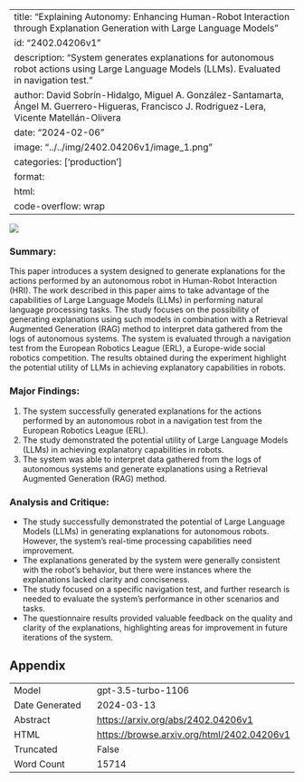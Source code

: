 
---
title: "Explaining Autonomy: Enhancing Human-Robot Interaction through Explanation Generation with Large Language Models"
id: "2402.04206v1"
description: "System generates explanations for autonomous robot actions using Large Language Models (LLMs). Evaluated in navigation test."
author: David Sobrín-Hidalgo, Miguel A. González-Santamarta, Ángel M. Guerrero-Higueras, Francisco J. Rodríguez-Lera, Vicente Matellán-Olivera
date: "2024-02-06"
image: "../../img/2402.04206v1/image_1.png"
categories: ['production']
format:
  html:
    code-overflow: wrap
---

![](../../img/2402.04206v1/image_1.png)

### Summary:
This paper introduces a system designed to generate explanations for the actions performed by an autonomous robot in Human-Robot Interaction (HRI). The work described in this paper aims to take advantage of the capabilities of Large Language Models (LLMs) in performing natural language processing tasks. The study focuses on the possibility of generating explanations using such models in combination with a Retrieval Augmented Generation (RAG) method to interpret data gathered from the logs of autonomous systems. The system is evaluated through a navigation test from the European Robotics League (ERL), a Europe-wide social robotics competition. The results obtained during the experiment highlight the potential utility of LLMs in achieving explanatory capabilities in robots.

### Major Findings:
1. The system successfully generated explanations for the actions performed by an autonomous robot in a navigation test from the European Robotics League (ERL).
2. The study demonstrated the potential utility of Large Language Models (LLMs) in achieving explanatory capabilities in robots.
3. The system was able to interpret data gathered from the logs of autonomous systems and generate explanations using a Retrieval Augmented Generation (RAG) method.

### Analysis and Critique:
- The study successfully demonstrated the potential of Large Language Models (LLMs) in generating explanations for autonomous robots. However, the system's real-time processing capabilities need improvement.
- The explanations generated by the system were generally consistent with the robot's behavior, but there were instances where the explanations lacked clarity and conciseness.
- The study focused on a specific navigation test, and further research is needed to evaluate the system's performance in other scenarios and tasks.
- The questionnaire results provided valuable feedback on the quality and clarity of the explanations, highlighting areas for improvement in future iterations of the system.

## Appendix

|          |          |
|----------|----------|
| Model     | gpt-3.5-turbo-1106       |
| Date Generated     | 2024-03-13       |
| Abstract | [https://arxiv.org/abs/2402.04206v1](https://arxiv.org/abs/2402.04206v1)        |
| HTML     | [https://browse.arxiv.org/html/2402.04206v1](https://browse.arxiv.org/html/2402.04206v1)       |
| Truncated       | False       |
| Word Count       | 15714       |